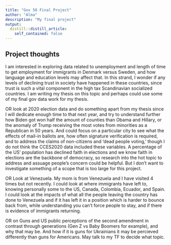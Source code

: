 ```yaml
---
title: "Gov 50 Final Project"
author: "Alma"
description: "My final project"
output:
  distill::distill_article:
    self_contained: false
---
```




## Project thoughts

I am interested in exploring data related to unemployment and length of time to get employment for immigrants in Denmark versus Sweden, and how language and education levels may affect that. 
In this strand, I wonder if any levels of declining trust in society have happened in these countries, since trust is such a vital component in the high tax Scandinavian socialized countries. I am writing my thesis on this topic and perhaps could use some of my final gov data work for my thesis.

OR look at 2020 election data and do something apart from my thesis since I will dedicate enough time to that next year, and try to understand further how Biden got won half the amount of counties than Obama and Hillary, or the anomaly of Trump receiving the most votes from minorities as a Republican in 50 years. And could focus on a particular city to see what the effects of mail-in ballots are, how often signature verification is required, and to address the claims of non-citizens and 'dead people voting,' though I do not think the CCES2020 data included these variables. A  percentage of the US' population has declined faith in elections and we know faith in elections are the backbone of democracy, so research into the hot topic to address and assuage people's concern could be helpful. But I don't want to investigate something of a scope that is too large for this project.

OR Look at Venezuela. My mom is from Venezuela and I have visited 4  times but not recently. I could look at where immigrants have left to, knowing personally some to the US, Canada, Colombia, Ecuador, and Spain. I could look at the impacts of what all the people leaving the country has done to Venezuela and if it has left it in a position which is harder to bounce back from, while understanding you can't force people to stay, and if there is evidence of immigrants returning. 

OR on Guns and US public perceptions of the second amendment in contrast through generations (Gen Z vs Baby Boomers for example), and why that may be. And how if it is guns for Ukrainians it may be percieved differently than guns for Americans.
May talk to my TF to decide what topic. 

